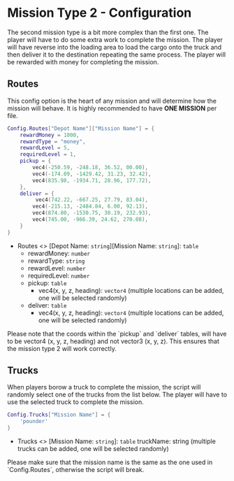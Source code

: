 
# Mission Type 2 - Configuration

The second mission type is a bit more complex than the first one. The player will have to do some extra work to complete the mission. The player will have reverse into the loading area to load the cargo onto the truck and then deliver it to the destination repeating the same process. The player will be rewarded with money for completing the mission.

## Routes
This config option is the heart of any mission and will determine how the mission will behave. It is highly recommended to have **ONE MISSION** per file.

```lua
Config.Routes["Depot Name"]["Mission Name"] = {
    rewardMoney = 1000,
    rewardType = "money",
    rewardLevel = 5,
    requiredLevel = 1,
    pickup = {
        vec4(-250.59, -248.18, 36.52, 00.00),
        vec4(-174.09, -1429.42, 31.23, 32.42),
        vec4(835.98, -1934.71, 28.96, 177.72),
    },
    deliver = {
         vec4(742.22, -667.25, 27.79, 83.04),
        vec4(-215.13, -2484.84, 6.00, 92.13),
        vec4(874.80, -1530.75, 30.19, 232.93),
        vec4(745.00, -966.39, 24.62, 270.08),
    }
}
```

- Routes \<\> \[Depot Name: `string`\]\[Mission Name: `string`\]: `table`
    - rewardMoney: `number`
    - rewardType: `string`
    - rewardLevel: `number`
    - requiredLevel: `number`
    - pickup: `table`
        - vec4(x, y, z, heading): `vector4` (multiple locations can be added, one will be selected randomly)
    - deliver: `table`
        - vec4(x, y, z, heading): `vector4` (multiple locations can be added, one will be selected randomly)


<Callout type="warning">
    Please note that the coords within the `pickup` and `deliver` tables, will have to be vector4 (x, y, z, heading) and not vector3 (x, y, z). This ensures that the mission type 2 will work correctly.
</Callout>

## Trucks
When players borow a truck to complete the mission, the script will randomly select one of the trucks from the list below. The player will have to use the selected truck to complete the mission.

```lua
Config.Trucks["Mission Name"] = {
    'pounder'
}
```

- Trucks \<\> \[Mission Name: `string`\]: `table`
    truckName: string (multiple trucks can be added, one will be selected randomly)

<Callout type="warning">
    Please make sure that the mission name is the same as the one used in `Config.Routes`, otherwise the script will break.
</Callout>
